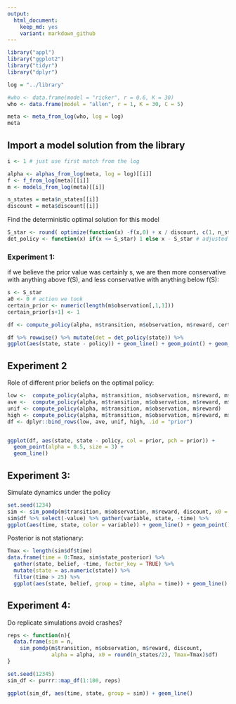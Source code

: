 ```yaml
---
output:
  html_document: 
    keep_md: yes
    variant: markdown_github
---  
```



```r
library("appl")
library("ggplot2")
library("tidyr")
library("dplyr")
```

```r
log = "../library"

#who <- data.frame(model = "ricker", r = 0.6, K = 30)
who <- data.frame(model = "allen", r = 1, K = 30, C = 5)

meta <- meta_from_log(who, log = log)
meta
```

## Import a model solution from the library

```r
i <- 1 # just use first match from the log

alpha <- alphas_from_log(meta, log = log)[[i]]
f <- f_from_log(meta)[[i]]
m <- models_from_log(meta)[[i]]

n_states = meta$n_states[[i]]
discount = meta$discount[[i]]
```

Find the deterministic optimal solution for this model

```r
S_star <- round( optimize(function(x) -f(x,0) + x / discount, c(1, n_states) )$minimum)
det_policy <- function(x) if(x <= S_star) 1 else x - S_star # adjusted for index values, starting at 1
```


### Experiment 1:

if we believe the prior value was certainly s, we are then more conservative with anything above f(S), and less conservative with anything below f(S):

```r
s <- S_star
a0 <- 0 # action we took 
certain_prior <- numeric(length(m$observation[,1,1]))
certain_prior[s+1] <- 1

df <- compute_policy(alpha, m$transition, m$observation, m$reward, certain_prior, a0+1) # action as index
```


```r
df %>% rowwise() %>% mutate(det = det_policy(state)) %>%
ggplot(aes(state, state - policy)) + geom_line() + geom_point() + geom_line(aes(state, state - det)) + geom_vline(xintercept = f(s,a0))
```

## Experiment 2

Role of different prior beliefs on the optimal policy:

```r
low <-  compute_policy(alpha, m$transition, m$observation, m$reward, m$observation[,4,1])
ave <-  compute_policy(alpha, m$transition, m$observation, m$reward, m$observation[,20,1])
unif <- compute_policy(alpha, m$transition, m$observation, m$reward)
high <- compute_policy(alpha, m$transition, m$observation, m$reward, m$observation[,35,1])
df <- dplyr::bind_rows(low, ave, unif, high, .id = "prior")


ggplot(df, aes(state, state - policy, col = prior, pch = prior)) + 
  geom_point(alpha = 0.5, size = 3) + 
  geom_line()

```


## Experiment 3: 

Simulate dynamics under the policy

```r
set.seed(1234)
sim <- sim_pomdp(m$transition, m$observation, m$reward, discount, x0 = 25, Tmax = 50, alpha = alpha)
sim$df %>% select(-value) %>% gather(variable, state, -time) %>%
ggplot(aes(time, state, color = variable)) + geom_line() + geom_point() 
```

Posterior is not stationary:

```r
Tmax <- length(sim$df$time)
data.frame(time = 0:Tmax, sim$state_posterior) %>%
  gather(state, belief, -time, factor_key = TRUE) %>%
  mutate(state = as.numeric(state)) %>%
  filter(time > 25) %>% 
  ggplot(aes(state, belief, group = time, alpha = time)) + geom_line() 
```

## Experiment 4:

Do replicate simulations avoid crashes?

```r
reps <- function(n){
  data.frame(sim = n, 
    sim_pomdp(m$transition, m$observation, m$reward, discount, 
              alpha = alpha, x0 = round(n_states/2), Tmax=Tmax)$df)
}

set.seed(12345)
sim_df <- purrr::map_df(1:100, reps)

ggplot(sim_df, aes(time, state, group = sim)) + geom_line()
```

